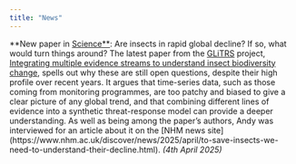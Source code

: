 ```yaml
---
title: "News"
---
```


**New paper in [Science**](https://www.science.org/journal/science): Are 
insects in rapid global decline? If so, what would turn things around? 
The latest paper from the [GLiTRS](https://glitrs.ceh.ac.uk/) project, [Integrating 
multiple evidence streams to understand insect biodiversity 
change](https://www.science.org/doi/10.1126/science.adq2110), spells out why these 
are still open questions, despite their high profile over recent years. It argues 
that time-series data, such as those coming from monitoring programmes, are too 
patchy and biased to give a clear picture of any global trend, and that combining 
different lines of evidence into a synthetic threat-response model can provide a 
deeper understanding. As well as being among the paper's authors, Andy was interviewed 
for an article about it on the [NHM news site]
(https://www.nhm.ac.uk/discover/news/2025/april/to-save-insects-we-need-to-understand-their-decline.html).
*(4th April 2025)* 

